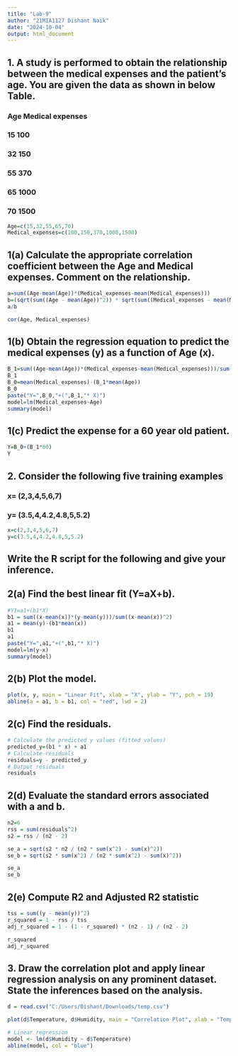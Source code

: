 ---
title: "Lab-9"
author: "21MIA1127 Dishant Naik"
date: "2024-10-04"
output: html_document
---

## 1. A study is performed to obtain the relationship between the medical expenses and the patient’s age. You are given the data as shown in below Table.
### Age Medical expenses
### 15 100
### 32 150
### 55 370
### 65 1000
### 70 1500
```{r}
Age=c(15,32,55,65,70)
Medical_expenses=c(100,150,370,1000,1500)
```

## 1(a) Calculate the appropriate correlation coefficient between the Age and Medical expenses. Comment on the relationship.
```{r}
a=sum((Age-mean(Age))*(Medical_expenses-mean(Medical_expenses)))
b=(sqrt(sum((Age - mean(Age))^2)) * sqrt(sum((Medical_expenses - mean(Medical_expenses))^2)))
a/b
```
```{r}
cor(Age, Medical_expenses)
```

## 1(b) Obtain the regression equation to predict the medical expenses (y) as a function of Age (x).
```{r}
B_1=sum((Age-mean(Age))*(Medical_expenses-mean(Medical_expenses)))/sum((Age-mean(Age))^2)
B_1
B_0=mean(Medical_expenses)-(B_1*mean(Age))
B_0
paste("Y=",B_0,"+(",B_1,"* X)")
model=lm(Medical_expenses~Age)
summary(model)
```

## 1(c) Predict the expense for a 60 year old patient.
```{r}
Y=B_0+(B_1*60)
Y
```

## 2. Consider the following five training examples
### x= (2,3,4,5,6,7)
### y= (3.5,4,4.2,4.8,5,5.2)
```{r}
x=c(2,3,4,5,6,7)
y=c(3.5,4,4.2,4.8,5,5.2)
```

## Write the R script for the following and give your inference.
## 2(a) Find the best linear fit (Y=aX+b).
```{r}
#Y1=a1+(b1*X)
b1 = sum((x-mean(x))*(y-mean(y)))/sum((x-mean(x))^2)
a1 = mean(y)-(b1*mean(x))
b1
a1
paste("Y=",a1,"+(",b1,"* X)")
model=lm(y~x)
summary(model)
```

## 2(b) Plot the model.
```{r}
plot(x, y, main = "Linear Fit", xlab = "X", ylab = "Y", pch = 19)
abline(a = a1, b = b1, col = "red", lwd = 2)
```

## 2(c) Find the residuals.
```{r}
# Calculate the predicted y values (fitted values)
predicted_y=(b1 * x) + a1
# Calculate residuals
residuals=y - predicted_y
# Output residuals
residuals
```

## 2(d) Evaluate the standard errors associated with a and b.
```{r}
n2=6
rss = sum(residuals^2)
s2 = rss / (n2 - 2)

se_a = sqrt(s2 * n2 / (n2 * sum(x^2) - sum(x)^2))
se_b = sqrt(s2 * sum(x^2) / (n2 * sum(x^2) - sum(x)^2))

se_a
se_b
```

## 2(e) Compute R2 and Adjusted R2 statistic
```{r}
tss = sum((y - mean(y))^2)
r_squared = 1 - rss / tss
adj_r_squared = 1 - (1 - r_squared) * (n2 - 1) / (n2 - 2)

r_squared
adj_r_squared
```

## 3. Draw the correlation plot and apply linear regression analysis on any prominent dataset. State the inferences based on the analysis.
```{r}
d = read.csv("C:/Users/Dishant/Downloads/temp.csv")

plot(d$Temperature, d$Humidity, main = "Correlation Plot", xlab = "Temperature", ylab = "Humidity", pch = 19)

# Linear regression
model <- lm(d$Humidity ~ d$Temperature)
abline(model, col = "blue")
```


